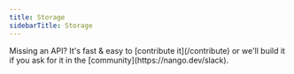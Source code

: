 ```yaml
---
title: Storage
sidebarTitle: Storage
---
```


<Tip>
    Missing an API? It's fast & easy to [contribute it](/contribute) or we'll build it if you ask for
    it in the [community](https://nango.dev/slack).
</Tip>

<CardGroup cols={4}>
    <Card title="Box" href="/integrations/all/box" color="#68a063" />
    <Card title="Dropbox" href="/integrations/all/dropbox" color="#68a063" />
    <Card title="Google Drive" href="/integrations/all/google" color="#68a063" />
    <Card title="One Drive" href="/integrations/all/one-drive" color="#68a063" />
</CardGroup>
